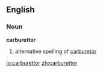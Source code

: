 ==English==
===Noun===
'''carburettor'''
# alternative spelling of [[carburetor]]

[[io:carburettor]]
[[zh:carburettor]]